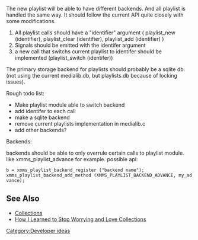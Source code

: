 The new playlist will be able to have different backends. And all playlist is handled the same way. It should follow the current API quite closely with some modifications.

# All playlist calls should have a "identifier" argument ( playlist_new (identifier), playlist_clear (identifier), playlist_add (identifier) )
# Signals should be emitted with the identifer argument
# a new call that switchs current playlist to identifer should be implemented (playlist_switch (identifer))

The primary storage backend for playlists should probably be a sqlite db. (not using the current medialib.db, but playlists.db because of locking issues).


Rough todo list:
* Make playlist module able to switch backend
* add identifer to each call
* make a sqlite backend
* remove current playlists implementation in medialib.c
* add other backends?


Backends:

backends should be able to only overrule certain calls to playlist module. like xmms_playlist_advance for example.
possible api:

 b = xmms_playlist_backend_register ("backend name");
 xmms_playlist_backend_add_method (XMMS_PLAYLIST_BACKEND_ADVANCE, my_advance);

== See Also ==
* [[Collections]]
* [http://exodus.xmms.se/~andersg/playlists-and-stuff.txt How I Learned to Stop Worrying and Love Collections]

[[Category:Developer ideas]]